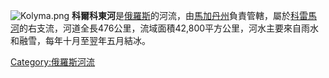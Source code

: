 [[File:Kolyma.png|thumb]]
{{noteTA
|1=zh-cn:科雷马; zh-hk:科雷馬; zh-tw:科力馬; 
}}
'''科爾科東河'''是[[俄羅斯|俄羅斯]]的河流，由[[馬加丹州|馬加丹州]]負責管轄，屬於[[科雷馬河|科雷馬河]]的右支流，河道全長476公里，流域面積42,800平方公里，河水主要來自雨水和融雪，每年十月至翌年五月結冰。

{{Russia-geo-stub}}
[[Category:俄羅斯河流|Category:俄羅斯河流]]
